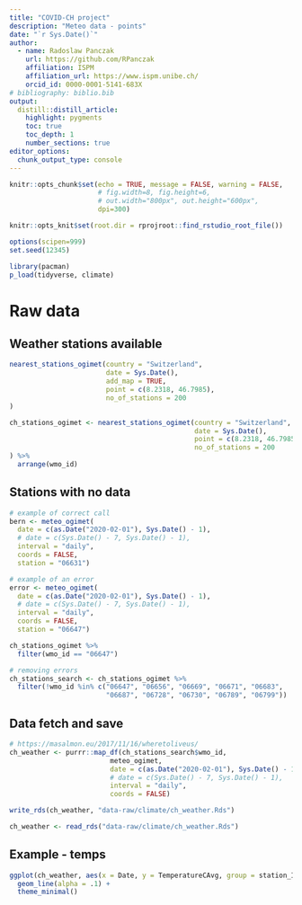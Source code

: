 ```yaml
---
title: "COVID-CH project"
description: "Meteo data - points"
date: "`r Sys.Date()`"
author:
  - name: Radoslaw Panczak 
    url: https://github.com/RPanczak
    affiliation: ISPM
    affiliation_url: https://www.ispm.unibe.ch/
    orcid_id: 0000-0001-5141-683X
# bibliography: biblio.bib
output:
  distill::distill_article:
    highlight: pygments
    toc: true
    toc_depth: 1
    number_sections: true
editor_options: 
  chunk_output_type: console
---
```


<!-- ------------------------------------------------------------ --> 
<!-- ------------------------------------------------------------ --> 

```r
knitr::opts_chunk$set(echo = TRUE, message = FALSE, warning = FALSE, 
                      # fig.width=8, fig.height=6, 
                      # out.width="800px", out.height="600px",
                      dpi=300)

knitr::opts_knit$set(root.dir = rprojroot::find_rstudio_root_file())

options(scipen=999)
set.seed(12345)

library(pacman) 
p_load(tidyverse, climate)
```

<!-- ------------------------------------------------------------ --> 

# Raw data 

## Weather stations available

```r
nearest_stations_ogimet(country = "Switzerland",
                        date = Sys.Date(),
                        add_map = TRUE,
                        point = c(8.2318, 46.7985),
                        no_of_stations = 200
)

ch_stations_ogimet <- nearest_stations_ogimet(country = "Switzerland",
                                              date = Sys.Date(),
                                              point = c(8.2318, 46.7985),
                                              no_of_stations = 200
) %>% 
  arrange(wmo_id)
```

## Stations with no data

```r
# example of correct call
bern <- meteo_ogimet(
  date = c(as.Date("2020-02-01"), Sys.Date() - 1),
  # date = c(Sys.Date() - 7, Sys.Date() - 1), 
  interval = "daily",
  coords = FALSE, 
  station = "06631")

# example of an error
error <- meteo_ogimet(
  date = c(as.Date("2020-02-01"), Sys.Date() - 1),
  # date = c(Sys.Date() - 7, Sys.Date() - 1), 
  interval = "daily",
  coords = FALSE, 
  station = "06647")

ch_stations_ogimet %>% 
  filter(wmo_id == "06647")

# removing errors
ch_stations_search <- ch_stations_ogimet %>% 
  filter(!wmo_id %in% c("06647", "06656", "06669", "06671", "06683",
                        "06687", "06728", "06730", "06789", "06799"))
```

## Data fetch and save

```r
# https://masalmon.eu/2017/11/16/wheretoliveus/
ch_weather <- purrr::map_df(ch_stations_search$wmo_id, 
                         meteo_ogimet,
                         date = c(as.Date("2020-02-01"), Sys.Date() - 1),
                         # date = c(Sys.Date() - 7, Sys.Date() - 1), 
                         interval = "daily",
                         coords = FALSE)

write_rds(ch_weather, "data-raw/climate/ch_weather.Rds")
```

```r
ch_weather <- read_rds("data-raw/climate/ch_weather.Rds")
```

## Example - temps

```r
ggplot(ch_weather, aes(x = Date, y = TemperatureCAvg, group = station_ID)) + 
  geom_line(alpha = .1) +
  theme_minimal()
```

